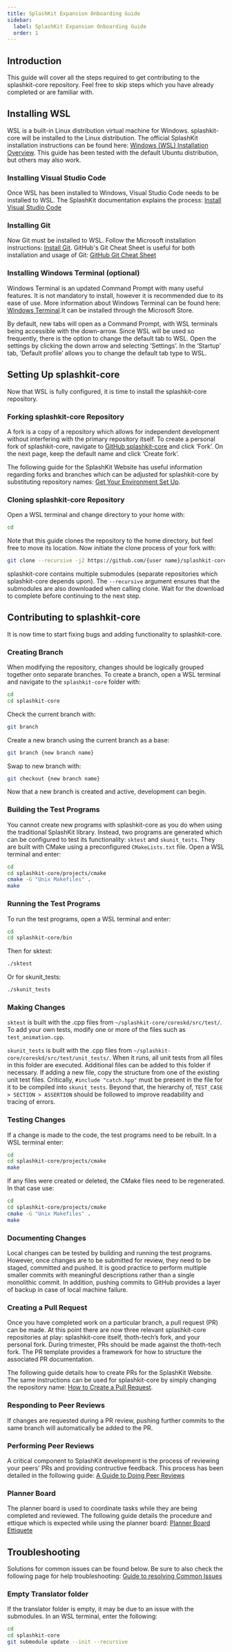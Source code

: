 ```yaml
---
title: SplashKit Expansion Onboarding Guide
sidebar:
  label: SplashKit Expansion Onboarding Guide
  order: 1
---
```


## Introduction

This guide will cover all the steps required to get contributing to the splashkit-core repository.
Feel free to skip steps which you have already completed or are familiar with.

## Installing WSL

WSL is a built-in Linux distribution virtual machine for Windows. splashkit-core will be installed
to the Linux distribution. The official SplashKit installation instructions can be found here:
[Windows (WSL) Installation Overview](https://splashkit.io/installation/windows-wsl).
This guide has been tested with the default Ubuntu distribution, but others may also work.

### Installing Visual Studio Code

Once WSL has been installed to Windows, Visual Studio Code needs to be installed to WSL.
The SplashKit documentation explains the process:
[Install Visual Studio Code](https://splashkit.io/installation/windows-wsl/step-3)

### Installing Git

Now Git must be installed to WSL. Follow the Microsoft installation instructions:
[Install Git](https://learn.microsoft.com/en-us/windows/wsl/tutorials/wsl-git).
GitHub's Git Cheat Sheet is useful for both installation and usage of Git:
[GitHub Git Cheat Sheet](https://education.github.com/git-cheat-sheet-education.pdf)

### Installing Windows Terminal (optional)

Windows Terminal is an updated Command Prompt with many useful features. It is not mandatory to
install, however it is recommended due to its ease of use. More information about Windows Terminal
can be found here: [Windows Terminal](https://learn.microsoft.com/en-us/windows/terminal/).It can be
installed through the Microsoft Store.

By default, new tabs will open as a Command Prompt, with WSL terminals being accessible with the
down-arrow. Since WSL will be used so frequently, there is the option to change the default tab to
WSL. Open the settings by clicking the down arrow and selecting ‘Settings’. In the ‘Startup’ tab,
‘Default profile’ allows you to change the default tab type to WSL.

## Setting Up splashkit-core

Now that WSL is fully configured, it is time to install the splashkit-core repository.

### Forking splashkit-core Repository

A fork is a copy of a repository which allows for independent development without interfering with
the primary repository itself. To create a personal fork of splashkit-core, navigate to
[GitHub splashkit-core](https://github.com/splashkit/splashkit-core) and click ‘Fork’. On the next
page, keep the default name and click ‘Create fork’.

The following guide for the SplashKit Website has useful information regarding forks and branches
which can be adjusted for splashkit-core by substituting repository names:
[Get Your Environment Set Up](https://thoth-tech.netlify.app/products/splashkit/splashkit-website/onboarding/01-setting-up).

### Cloning splashkit-core Repository

Open a WSL terminal and change directory to your home with:

```sh
cd
```

Note that this guide clones the repository to the home directory, but feel free to move its location.
Now initiate the clone process of your fork with:

```sh
git clone --recursive -j2 https://github.com/{user name}/splashkit-core.git
```

splashkit-core contains multiple submodules (separate repositories which splashkit-core depends upon).
The `--recursive` argument ensures that the submodules are also downloaded when calling clone. Wait
for the download to complete before continuing to the next step.

## Contributing to splashkit-core

It is now time to start fixing bugs and adding functionality to splashkit-core.

### Creating Branch

When modifying the repository, changes should be logically grouped together onto separate branches.
To create a branch, open a WSL terminal and navigate to the `splashkit-core` folder with:

```sh
cd
cd splashkit-core
```

Check the current branch with:

```sh
git branch
```

Create a new branch using the current branch as a base:

```sh
git branch {new branch name}
```

Swap to new branch with:

```sh
git checkout {new branch name}
```

Now that a new branch is created and active, development can begin.

### Building the Test Programs

You cannot create new programs with splashkit-core as you do when using the traditional SplashKit
library. Instead, two programs are generated which can be configured to test its functionality:
`sktest` and `skunit_tests`. They are built with CMake using a preconfigured `CMakeLists.txt` file.
Open a WSL terminal and enter:

```sh
cd
cd splashkit-core/projects/cmake
cmake -G "Unix Makefiles" .
make
```

### Running the Test Programs

To run the test programs, open a WSL terminal and enter:

```sh
cd
cd splashkit-core/bin
```

Then for sktest:

```sh
./sktest
```

Or for skunit_tests:

```sh
./skunit_tests
```

### Making Changes

`sktest` is built with the .cpp files from `~/splashkit-core/coreskd/src/test/`. To add your own
tests, modify one or more of the files such as `test_animation.cpp`.

`skunit_tests` is built with the .cpp files from `~/splashkit-core/coreskd/src/test/unit_tests/`.
When it runs, all unit tests from all files in this folder are executed. Additional files can be
added to this folder if necessary. If adding a new file, copy the structure from one of the existing
unit test files. Critically, `#include "catch.hpp"` must be present in the file for it to be compiled
into `skunit_tests`. Beyond that, the hierarchy of, `TEST_CASE > SECTION > ASSERTION` should be
followed to improve readability and tracing of errors.

### Testing Changes

If a change is made to the code, the test programs need to be rebuilt. In a WSL terminal enter:

```sh
cd
cd splashkit-core/projects/cmake
make
```

If any files were created or deleted, the CMake files need to be regenerated. In that case use:

```sh
cd
cd splashkit-core/projects/cmake
cmake -G "Unix Makefiles" .
make
```

### Documenting Changes

Local changes can be tested by building and running the test programs. However, once changes are to be
submitted for review, they need to be staged, committed and pushed. It is good practice to perform
multiple smaller commits with meaningful descriptions rather than a single monolithic commit. In
addition, pushing commits to GitHub provides a layer of backup in case of local machine failure.

### Creating a Pull Request

Once you have completed work on a particular branch, a pull request (PR) can be made. At this point
there are now three relevant splashkit-core repositories at play: splashkit-core itself, thoth-tech’s
fork, and your personal fork. During trimester, PRs should be made against the thoth-tech fork. The
PR template provides a framework for how to structure the associated PR documentation.

The following guide details how to create PRs for the SplashKit Website. The same instructions can
be used for splashkit-core by simply changing the repository name:
[How to Create a Pull Request](https://thoth-tech.netlify.app/products/splashkit/splashkit-website/onboarding/03-pull-request).

### Responding to Peer Reviews

If changes are requested during a PR review, pushing further commits to the same branch will
automatically be added to the PR.

### Performing Peer Reviews

A critical component to SplashKit development is the process of reviewing your peers' PRs and
providing contructive feedback. This process has been detailed in the following guide:
[A Guide to Doing Peer Reviews](https://thoth-tech.netlify.app/products/splashkit/splashkit-website/onboarding/05-peer-review)

### Planner Board

The planner board is used to coordinate tasks while they are being completed and reviewed. The
following guide details the procedure and ettique which is expected while using the planner board:
[Planner Board Ettiquete](https://thoth-tech.netlify.app/products/splashkit/splashkit-website/onboarding/07-planner-board)

## Troubleshooting

Solutions for common issues can be found below. Be sure to also check the following page for
help troubleshooting:
[Guide to resolving Common Issues](https://thoth-tech.netlify.app/products/splashkit/splashkit-website/onboarding/02-troubleshooting)  

### Empty Translator folder

If the translator folder is empty, it may be due to an issue with the submodules. In an WSL
terminal, enter the following:

```sh
cd
cd splashkit-core
git submodule update --init --recursive
```